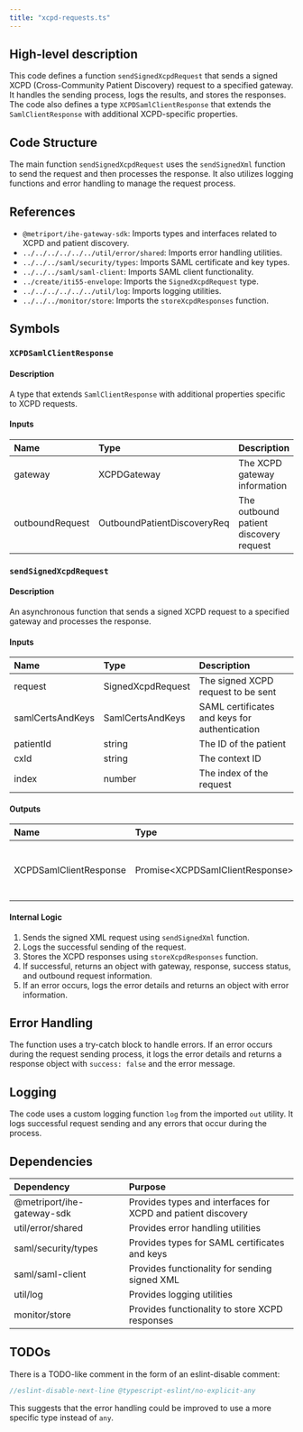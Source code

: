 ```yaml
---
title: "xcpd-requests.ts"
---
```


## High-level description
This code defines a function `sendSignedXcpdRequest` that sends a signed XCPD (Cross-Community Patient Discovery) request to a specified gateway. It handles the sending process, logs the results, and stores the responses. The code also defines a type `XCPDSamlClientResponse` that extends the `SamlClientResponse` with additional XCPD-specific properties.

## Code Structure
The main function `sendSignedXcpdRequest` uses the `sendSignedXml` function to send the request and then processes the response. It also utilizes logging functions and error handling to manage the request process.

## References
- `@metriport/ihe-gateway-sdk`: Imports types and interfaces related to XCPD and patient discovery.
- `../../../../../../util/error/shared`: Imports error handling utilities.
- `../../../saml/security/types`: Imports SAML certificate and key types.
- `../../../saml/saml-client`: Imports SAML client functionality.
- `../create/iti55-envelope`: Imports the `SignedXcpdRequest` type.
- `../../../../../../util/log`: Imports logging utilities.
- `../../../monitor/store`: Imports the `storeXcpdResponses` function.

## Symbols

### `XCPDSamlClientResponse`
#### Description
A type that extends `SamlClientResponse` with additional properties specific to XCPD requests.

#### Inputs
| Name | Type | Description |
|:-----|:-----|:------------|
| gateway | XCPDGateway | The XCPD gateway information |
| outboundRequest | OutboundPatientDiscoveryReq | The outbound patient discovery request |

### `sendSignedXcpdRequest`
#### Description
An asynchronous function that sends a signed XCPD request to a specified gateway and processes the response.

#### Inputs
| Name | Type | Description |
|:-----|:-----|:------------|
| request | SignedXcpdRequest | The signed XCPD request to be sent |
| samlCertsAndKeys | SamlCertsAndKeys | SAML certificates and keys for authentication |
| patientId | string | The ID of the patient |
| cxId | string | The context ID |
| index | number | The index of the request |

#### Outputs
| Name | Type | Description |
|:-----|:-----|:------------|
| XCPDSamlClientResponse | Promise&lt;XCPDSamlClientResponse&gt; | The response from the XCPD request |

#### Internal Logic
1. Sends the signed XML request using `sendSignedXml` function.
2. Logs the successful sending of the request.
3. Stores the XCPD responses using `storeXcpdResponses` function.
4. If successful, returns an object with gateway, response, success status, and outbound request information.
5. If an error occurs, logs the error details and returns an object with error information.

## Error Handling
The function uses a try-catch block to handle errors. If an error occurs during the request sending process, it logs the error details and returns a response object with `success: false` and the error message.

## Logging
The code uses a custom logging function `log` from the imported `out` utility. It logs successful request sending and any errors that occur during the process.

## Dependencies
| Dependency | Purpose |
|:-----------|:--------|
| @metriport/ihe-gateway-sdk | Provides types and interfaces for XCPD and patient discovery |
| util/error/shared | Provides error handling utilities |
| saml/security/types | Provides types for SAML certificates and keys |
| saml/saml-client | Provides functionality for sending signed XML |
| util/log | Provides logging utilities |
| monitor/store | Provides functionality to store XCPD responses |

## TODOs
There is a TODO-like comment in the form of an eslint-disable comment:
```typescript
//eslint-disable-next-line @typescript-eslint/no-explicit-any
```
This suggests that the error handling could be improved to use a more specific type instead of `any`.
